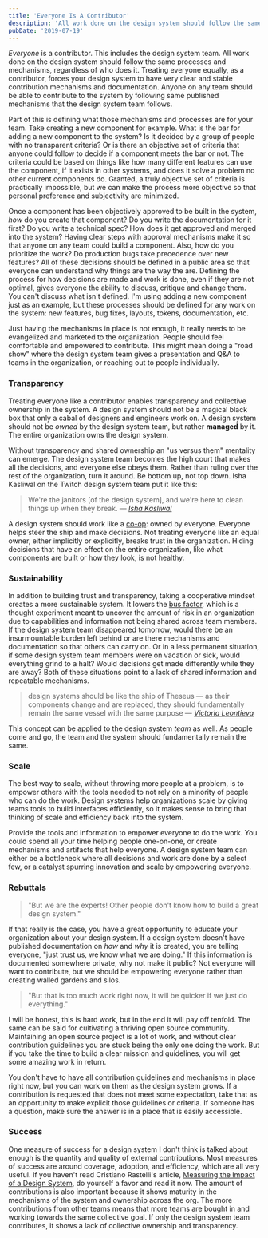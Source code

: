 ```yaml
---
title: 'Everyone Is A Contributor'
description: 'All work done on the design system should follow the same processes and mechanisms, regardless of who does it. Treating everyone equally, as a contributor, forces your design system to have very clear and stable contribution mechanisms and documentation.'
pubDate: '2019-07-19'
---
```


*Everyone* is a contributor. This includes the design system team. All work done on the design system should follow the same processes and mechanisms, regardless of who does it. Treating everyone equally, as a contributor, forces your design system to have very clear and stable contribution mechanisms and documentation. Anyone on any team should be able to contribute to the system by following same published mechanisms that the design system team follows.

Part of this is defining what those mechanisms and processes are for your team. Take creating a new component for example. What is the bar for adding a new component to the system? Is it decided by a group of people with no transparent criteria? Or is there an objective set of criteria that anyone could follow to decide if a component meets the bar or not. The criteria could be based on things like how many different features can use the component, if it exists in other systems, and does it solve a problem no other current components do. Granted, a truly objective set of criteria is practically impossible, but we can make the process more objective so that personal preference and subjectivity are minimized. 

Once a component has been objectively approved to be built in the system, *how* do you create that component? Do you write the documentation for it first? Do you write a technical spec? How does it get approved and merged into the system? Having clear steps with approval mechanisms make it so that anyone on any team could build a component. Also, how do you prioritize the work? Do production bugs take precedence over new features? All of these decisions should be defined in a public area so that everyone can understand why things are the way the are. Defining the process for how decisions are made and work is done, even if they are not optimal, gives everyone the ability to discuss, critique and change them. You can't discuss what isn't defined. I'm using adding a new component just as an example, but these processes should be defined for any work on the system: new features, bug fixes, layouts, tokens, documentation, etc. 

Just having the mechanisms in place is not enough, it really needs to be evangelized and marketed to the organization. People should feel comfortable and empowered to contribute. This might mean doing a "road show" where the design system team gives a presentation and Q&A to teams in the organization, or reaching out to people individually.


### Transparency

Treating everyone like a contributor enables transparency and collective ownership in the system. A design system should not be a magical black box that only a cabal of designers and engineers work on. A design system should not be *owned* by the design system team, but rather **managed** by it. The entire organization owns the design system.

Without transparency and shared ownership an "us versus them" mentality can emerge. The design system team becomes the high court that makes all the decisions, and everyone else obeys them. Rather than ruling over the rest of the organization, turn it around. Be bottom up, not top down. Isha Kasliwal on the Twitch design system team put it like this:

> We're the janitors [of the design system], and we're here to clean things up when they break.
> — <cite>[Isha Kasliwal](https://twitter.com/AdobeXD/status/1144445289811419137)</cite>

A design system should work like a [co-op](https://en.wikipedia.org/wiki/Cooperative): owned by everyone. Everyone helps steer the ship and make decisions. Not treating everyone like an equal owner, either implicitly or explicitly, breaks trust in the organization. Hiding decisions that have an effect on the entire organization, like what components are built or how they look, is not healthy. 


### Sustainability

In addition to building trust and transparency, taking a cooperative mindset creates a more sustainable system. It lowers the [bus factor](https://en.wikipedia.org/wiki/Bus_factor), which is a thought experiment meant to uncover the amount of risk in an organization due to capabilities and information not being shared across team members. If the design system team disappeared tomorrow, would there be an insurmountable burden left behind or are there mechanisms and documentation so that others can carry on. Or in a less permanent situation, if some design system team members were on vacation or sick, would everything grind to a halt? Would decisions get made differently while they are away? Both of these situations point to a lack of shared information and repeatable mechanisms. 

> design systems should be like the ship of Theseus — as their components change and are replaced, they should fundamentally remain the same vessel with the same purpose
> — <cite>[Victoria Leontieva](https://medium.com/microsoft-design/how-to-make-design-systems-work-9db0c556ed82)</cite>

This concept can be applied to the design system *team* as well. As people come and go, the team and the system should fundamentally remain the same.

### Scale

The best way to scale, without throwing more people at a problem, is to empower others with the tools needed to not rely on a minority of people who can do the work. Design systems help organizations scale by giving teams tools to build interfaces efficiently, so it makes sense to bring that thinking of scale and efficiency back into the system.

Provide the tools and information to empower everyone to do the work. You could spend all your time helping people one-on-one, or create mechanisms and artifacts that help everyone. A design system team can either be a bottleneck where all decisions and work are done by a select few, or a catalyst spurring innovation and scale by empowering everyone. 


### Rebuttals

> "But we are the experts! Other people don't know how to build a great design system." 

If that really is the case, you have a great opportunity to educate your organization about your design system. If a design system doesn't have published documentation on *how* and *why* it is created, you are telling everyone, "just trust us, we know what we are doing." If this information is documented somewhere private, why not make it public? Not everyone will want to contribute, but we should be empowering everyone rather than creating walled gardens and silos.

> "But that is too much work right now, it will be quicker if we just do everything."

I will be honest, this is hard work, but in the end it will pay off tenfold. The same can be said for cultivating a thriving open source community. Maintaining an open source project is a lot of work, and without clear contribution guidelines you are stuck being the only one doing the work. But if you take the time to build a clear mission and guidelines, you will get some amazing work in return.

You don't have to have all contribution guidelines and mechanisms in place right now, but you can work on them as the design system grows. If a contribution is requested that does not meet some expectation, take that as an opportunity to make explicit those guidelines or criteria. If someone has a question, make sure the answer is in a place that is easily accessible. 


### Success

One measure of success for a design system I don't think is talked about enough is the quantity and quality of external contributions. Most measures of success are around coverage, adoption, and efficiency, which are all very useful. If you haven't read Cristiano Rastelli's article, [Measuring the Impact of a Design System](https://medium.com/@didoo/measuring-the-impact-of-a-design-system-7f925af090f7), do yourself a favor and read it now. The amount of contributions is also important because it shows maturity in the mechanisms of the system and ownership across the org. The more contributions from other teams means that more teams are bought in and working towards the same collective goal. If only the design system team contributes, it shows a lack of collective ownership and transparency. 



